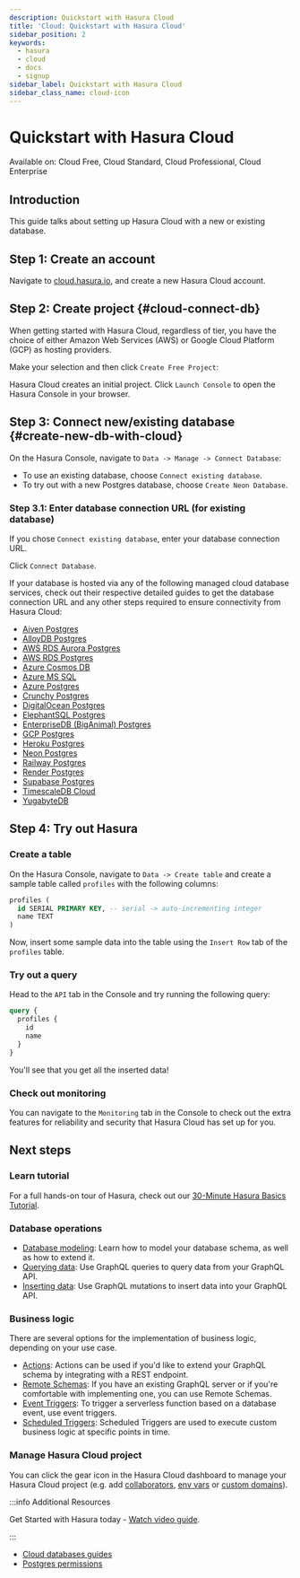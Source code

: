 ```yaml
---
description: Quickstart with Hasura Cloud
title: 'Cloud: Quickstart with Hasura Cloud'
sidebar_position: 2
keywords:
  - hasura
  - cloud
  - docs
  - signup
sidebar_label: Quickstart with Hasura Cloud
sidebar_class_name: cloud-icon
---
```



# Quickstart with Hasura Cloud

<div className="badge badge--primary heading-badge">
  Available on: Cloud Free, Cloud Standard, Cloud Professional, Cloud Enterprise
</div>

## Introduction

This guide talks about setting up Hasura Cloud with a new or existing database.

## Step 1: Create an account

Navigate to
[cloud.hasura.io](https://cloud.hasura.io/signup/?pg=docs&plcmt=body&cta=navigate-to-cloud-hasura-io&tech=default), and
create a new Hasura Cloud account.

## Step 2: Create project {#cloud-connect-db}

When getting started with Hasura Cloud, regardless of tier, you have the choice of either Amazon Web Services (AWS) or
Google Cloud Platform (GCP) as hosting providers.

<Thumbnail
  src="/img/getting-started/getting-started-cloud-aws-and-gcp-emphasis.png"
  alt="Choose either AWS or GCP"
  width="556px"
/>

Make your selection and then click `Create Free Project`:

<Thumbnail src="/img/getting-started/getting-started-cloud-create-project.png" alt="Create project" width="556px" />

Hasura Cloud creates an initial project. Click `Launch Console` to open the Hasura Console in your browser.

<Thumbnail src="/img/getting-started/create-project.png" alt="Connect new or existing database" width="556px" />

## Step 3: Connect new/existing database {#create-new-db-with-cloud}

On the Hasura Console, navigate to `Data -> Manage -> Connect Database`:

<Thumbnail src="/img/getting-started/connect-db-console.png" alt="Connect database" width="1000px" />

- To use an existing database, choose `Connect existing database`.
- To try out with a new Postgres database, choose `Create Neon Database`.

<Thumbnail src="/img/getting-started/db-setup.png" alt="DB setup" width="1000px" />

### Step 3.1: Enter database connection URL (for existing database)

If you chose `Connect existing database`, enter your database connection URL.

Click `Connect Database`.

<Thumbnail src="/img/getting-started/connect-db-cloud.png" alt="Enter URL for existing database" width="1000px" />

If your database is hosted via any of the following managed cloud database services, check out their respective detailed
guides to get the database connection URL and any other steps required to ensure connectivity from Hasura Cloud:

- [Aiven Postgres](/databases/connect-db/cloud-databases/aiven.mdx)
- [AlloyDB Postgres](/databases/connect-db/cloud-databases/alloy.mdx)
- [AWS RDS Aurora Postgres](/databases/connect-db/cloud-databases/aws-aurora.mdx)
- [AWS RDS Postgres](/databases/connect-db/cloud-databases/aws-postgres.mdx)
- [Azure Cosmos DB](/databases/connect-db/cloud-databases/azure-cosmos.mdx)
- [Azure MS SQL](/databases/connect-db/cloud-databases/mssql.mdx)
- [Azure Postgres](/databases/connect-db/cloud-databases/azure.mdx)
- [Crunchy Postgres](/databases/connect-db/cloud-databases/crunchy.mdx)
- [DigitalOcean Postgres](/databases/connect-db/cloud-databases/digital-ocean.mdx)
- [ElephantSQL Postgres](/databases/connect-db/cloud-databases/elephant.mdx)
- [EnterpriseDB (BigAnimal) Postgres](/databases/connect-db/cloud-databases/enterprisedb.mdx)
- [GCP Postgres](/databases/connect-db/cloud-databases/gcp.mdx)
- [Heroku Postgres](/databases/connect-db/cloud-databases/heroku.mdx)
- [Neon Postgres](/databases/connect-db/cloud-databases/neon.mdx)
- [Railway Postgres](/databases/connect-db/cloud-databases/railway.mdx)
- [Render Postgres](/databases/connect-db/cloud-databases/render.mdx)
- [Supabase Postgres](/databases/connect-db/cloud-databases/supabase.mdx)
- [TimescaleDB Cloud](/databases/connect-db/cloud-databases/timescale-cloud.mdx)
- [YugabyteDB](/databases/connect-db/cloud-databases/yugabyte.mdx)

## Step 4: Try out Hasura

### Create a table

On the Hasura Console, navigate to `Data -> Create table` and create a sample table called `profiles` with the following
columns:

```sql
profiles (
  id SERIAL PRIMARY KEY, -- serial -> auto-incrementing integer
  name TEXT
)
```

<Thumbnail src="/img/getting-started/create-profile-table.png" alt="Create a table" />

Now, insert some sample data into the table using the `Insert Row` tab of the `profiles` table.

### Try out a query

Head to the `API` tab in the Console and try running the following query:

```graphql
query {
  profiles {
    id
    name
  }
}
```

You'll see that you get all the inserted data!

<Thumbnail src="/img/getting-started/profile-query.png" alt="Try out a query" />

### Check out monitoring

You can navigate to the `Monitoring` tab in the Console to check out the extra features for reliability and security
that Hasura Cloud has set up for you.

<Thumbnail src="/img/observability/monitoring-tab-overview.png" alt="Hasura Console: Monitoring tab" />

## Next steps

### Learn tutorial

For a full hands-on tour of Hasura, check out our
[30-Minute Hasura Basics Tutorial](https://hasura.io/learn/graphql/hasura/introduction/).

### Database operations

- [Database modeling](/schema/postgres/index.mdx): Learn how to model your database schema, as well as how to extend it.
- [Querying data](/queries/postgres/index.mdx): Use GraphQL queries to query data from your GraphQL API.
- [Inserting data](/mutations/postgres/index.mdx): Use GraphQL mutations to insert data into your GraphQL API.

### Business logic

There are several options for the implementation of business logic, depending on your use case.

- [Actions](/actions/index.mdx): Actions can be used if you'd like to extend your GraphQL schema by integrating with a
  REST endpoint.
- [Remote Schemas](/remote-schemas/index.mdx): If you have an existing GraphQL server or if you're comfortable with
  implementing one, you can use Remote Schemas.
- [Event Triggers](/event-triggers/index.mdx): To trigger a serverless function based on a database event, use event
  triggers.
- [Scheduled Triggers](/scheduled-triggers/index.mdx): Scheduled Triggers are used to execute custom business logic at
  specific points in time.

### Manage Hasura Cloud project

You can click the gear icon in the Hasura Cloud dashboard to manage your Hasura Cloud project (e.g. add
[collaborators](/hasura-cloud/projects/collaborators.mdx), [env vars](/hasura-cloud/projects/env-vars.mdx) or
[custom domains](/hasura-cloud/projects/domains.mdx)).

<Thumbnail src="/img/getting-started/project-manage.png" alt="Project actions" width="860px" />

:::info Additional Resources

Get Started with Hasura today -
[Watch video guide](https://hasura.io/events/webinar/get-started-with-hasura/?pg=docs&plcmt=body&cta=getting-started&tech=).

:::

- [Cloud databases guides](/databases/connect-db/cloud-databases/index.mdx)
- [Postgres permissions](/deployment/postgres-requirements.mdx#managed-pg-permissions)
